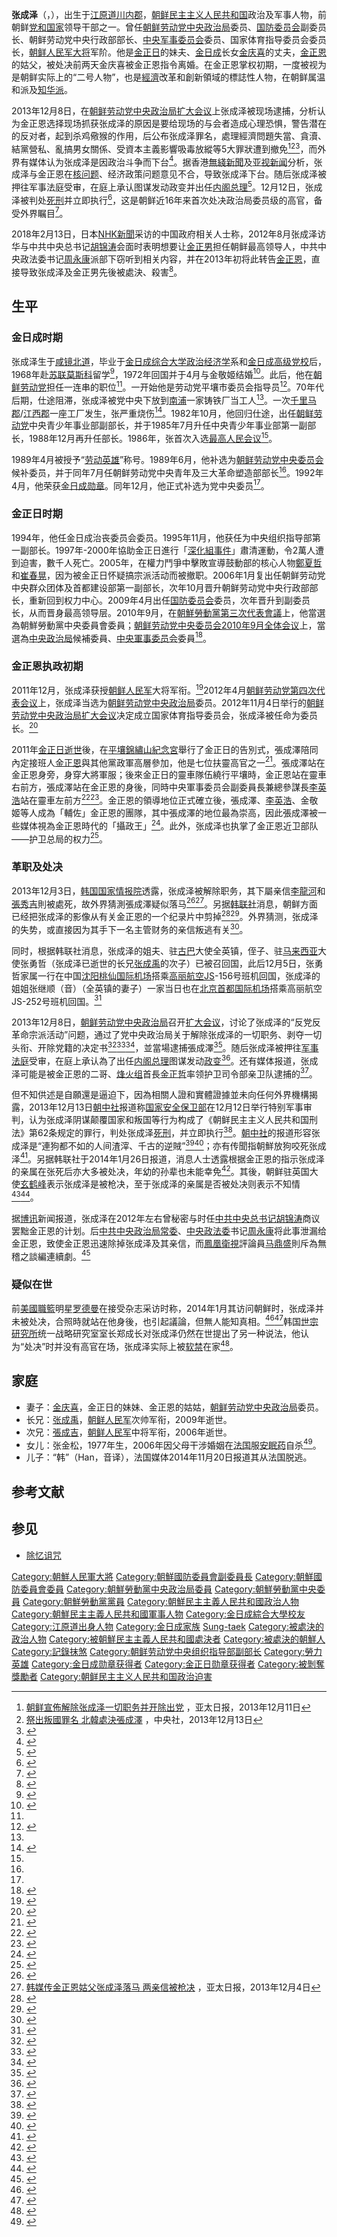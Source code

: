 {{noteTA
|G1=Korea
|G2=Korea Comparison
}}
{{Overlinked|time=2020-09-12T14:42:07+00:00}}
{{Infobox officeholder
|name = 張成澤<br />{{lang|ko|장성택}}
|image = 張成澤.jpg
|office = {{DPRK}}[[朝鲜国防委员会|國防委員會]]副委员长
|alongside = [[李勇武_(1925年)|李用茂]]、[[金永春|金永春]]、[[吴克烈|吴克烈]]
|chief = [[金正日|金正日]]→[[金正恩|金正恩]]
|term_start = 2010年6月7日
|term_end = 2013年12月8日
|predecessor = 
|successor = 
|office1 = {{WPK}}中央行政部部长
|general_secretary1 = [[金正日|金正日]]（至2011年12月）
|first_secretary1 = [[金正恩|金正恩]]（自2012年4月）
|deputy1 = [[李龙河|李龙河]]、[[张秀吉|张秀吉]]、[[李洙墉|李洙墉]]
|term_start1 = 2007年10月
|term_end1 = 2013年12月8日
|predecessor1 = 首任
|successor1 = 
|birth_date = {{Birth date|1946|1|22|df = y}}
|birth_place   = {{KOR-USSR|short=yes}}[[江原道_(朝鲜)|江原道]][[川内郡|川内郡]]
|death_date = {{death date and age|2013|12|12|1946|1|22}}{{executed}}
|death_place = {{PRK}}[[平壤市|平壤市]]
|cause of death=[[槍決|槍決]]
|nationality = {{PRK-1947}}（1946－1948）<br>{{DPRK}}（1948－2013）
|party = <del>{{WPK}}</del>（2013年12月8日被开除）
|spouse = [[金庆喜|金庆喜]]
|children = 张金松（1977－2006）<br/>張韓
|relations = [[金正日|金正日]]的妹夫，[[金正恩|金正恩]]姑丈
| branch = {{KPA-Army}}
| rank = {{flagicon image|General of the Army rank insignia (North Korea).svg}} [[大将|大将]]
| serviceyears = 1970年－2013年
|awards= [[劳动英雄_(朝鲜)|劳动英雄]]{{small|（1989年授予，2013年褫奪）}}<br>[[金日成勳章|金日成勳章]]{{small|（1992年授予，2013年褫奪）}}<br>[[金正日勳章|金正日勳章]]{{small|（2012年授予，2013年褫奪）}}
|module = {{Infobox name module
|hanja = 張成澤
|hangul = 장성택
|mr = Chang Sŏngt'aek
|rr = Jang Seong-taek
|context = north
 }}
}}

'''张成泽'''（{{朝|名=北|장성택|張成澤}}，{{bd|1946年|1月22日|2013年|12月12日|catIdx=Jang, Sung-taek}}），出生于[[江原道|江原道]][[川内郡|川内郡]]，[[朝鲜民主主义人民共和国|朝鲜民主主义人民共和国]]政治及军事人物，前朝鲜[[党和国家|党和国家]]领导干部之一。曾任[[朝鲜劳动党中央政治局|朝鲜劳动党中央政治局]]委员、[[朝鲜民主主义人民共和国国防委员会|国防委员会]]副委员长、朝鲜劳动党中央行政部部长、[[朝鲜劳动党中央军事委员会|中央军事委员会]]委员、国家体育指导委员会委员长，[[朝鲜人民军|朝鲜人民军]][[大将|大将]]军阶。他是[[金正日|金正日]]的妹夫、[[金日成|金日成]]长女[[金庆喜|金庆喜]]的丈夫，[[金正恩|金正恩]]的姑父，被处决前两天金庆喜被金正恩指令离婚。在金正恩掌权初期，一度被视为是朝鲜实际上的“二号人物”，也是[[朝鲜經濟|經濟]]改革和創新領域的標誌性人物，在朝鲜属温和派及[[知华派|知华派]]。

2013年12月8日，在[[朝鲜劳动党|朝鲜劳动党]][[朝鲜劳动党中央政治局2013年12月扩大会议|中央政治局扩大会议]]上张成泽被现场逮捕，分析认为金正恩选择现场抓获张成泽的原因是要给现场的与会者造成心理恐惧，警告潜在的反对者，起到杀鸡儆猴的作用，后公布张成泽罪名，處理經濟問題失當、貪瀆、結黨營私、亂搞男女關係、受資本主義影響吸毒放縱等5大罪狀遭到撤免<ref>[http://www.apdnews.com/news/52695.html 朝鲜宣佈解除张成泽一切职务并开除出党] {{Wayback|url=http://www.apdnews.com/news/52695.html |date=20131213083401 }}，亚太日报，2013年12月11日</ref><ref>[http://www.cna.com.tw/news/firstnews/201312090010-1.aspx 祭出叛國罪名 北韓處決張成澤] {{Wayback|url=http://www.cna.com.tw/news/firstnews/201312090010-1.aspx |date=20160304102030 }}，中央社，2013年12月13日</ref><ref>{{Cite web |url=https://www.youtube.com/watch?v=5uSvX89_gYk |title=혁명활동소식 조선로동당 중앙위원회 정치국 확대회의에 관한 보도 |access-date=2013-12-11 |archive-date=2021-10-24 |archive-url=https://web.archive.org/web/20211024215906/https://www.youtube.com/watch?v=5uSvX89_gYk |dead-url=no }}</ref>，而外界有媒体认为张成泽是因政治斗争而下台<ref name="朝鲜权力斗争让北京紧张">{{cite web |url = http://cn.nytimes.com/asia-pacific/20131210/c10nkorea/ |title = 朝鲜权力斗争让北京紧张 |publisher = 纽约时报中文网 |accessdate = 2013-12-11 |archive-date = 2021-10-24 |archive-url = https://web.archive.org/web/20211024215843/https://cn.nytimes.com/asia-pacific/20131210/c10nkorea/ |dead-url = no }}</ref>。据香港[[無綫新聞|無綫新聞]]及[[亚视新闻|亚视新闻]]分析，张成泽与金正恩在[[朝鲜核问题|核问题]]、经济政策问题意见不合，导致张成泽下台。随后张成泽被押往军事法庭受审，在庭上承认图谋发动政变并出任[[朝鲜总理列表|内阁总理]]<ref>{{Cite web |url=http://news.21cn.com/world/guojisaomiao/a/2013/1213/14/25513050.shtml |title=张成泽承认想发动政变：时间未定 自己任总理 |access-date=2013-12-13 |archive-url=https://web.archive.org/web/20131215070607/http://news.21cn.com/world/guojisaomiao/a/2013/1213/14/25513050.shtml |archive-date=2013-12-15 |dead-url=yes }}</ref>。12月12日，张成泽被判处[[死刑|死刑]]并立即执行<ref>{{Cite web |url=http://news.xinhuanet.com/world/2013-12/13/c_118537153.htm |title=朝鲜１２日判处张成泽死刑并立即执行，新华网，2013年12月13日 |access-date=2013年12月12日 |archive-date=2014年4月25日 |archive-url=https://web.archive.org/web/20140425102201/http://news.xinhuanet.com/world/2013-12/13/c_118537153.htm |dead-url=no }}</ref>，这是朝鲜近16年来首次处决政治局委员级的高官，备受外界瞩目<ref>{{Cite web |url=http://finance.huanqiu.com/data/2013-12/4658290.html |title=朝鲜判处张成泽死刑并立即执行 法庭现场图曝光，环球网，2013-12-13 |access-date=2013-12-13 |archive-url=https://web.archive.org/web/20131213071518/http://finance.huanqiu.com/data/2013-12/4658290.html |archive-date=2013-12-13 |dead-url=yes }}</ref>。

2018年2月13日，日本[[NHK新聞|NHK新聞]]采访的中国政府相关人士称，2012年8月张成泽访华与中共中央总书记[[胡锦涛|胡锦涛]]会面时表明想要让[[金正男|金正男]]担任朝鲜最高领导人，中共中央政法委书记[[周永康|周永康]]派部下窃听到相关内容，并在2013年初将此转告[[金正恩|金正恩]]，直接导致张成泽及金正男先後被處決、殺害<ref>{{cite web|script-title=ja:キム・ジョンナム氏暗殺事件 背景に後継問題の密告か|url=https://www3.nhk.or.jp/news/html/20180213/k10011327331000.html?utm_int=news_contents_news-main_001|accessdate=2018-02-14|deadurl=yes|archiveurl=https://web.archive.org/web/20180213195949/https://www3.nhk.or.jp/news/html/20180213/k10011327331000.html?utm_int=news_contents_news-main_001|archivedate=2018-02-13}}</ref>。

== 生平 ==
=== 金日成时期 ===
张成泽生于[[咸镜北道|咸镜北道]]，毕业于[[金日成综合大学|金日成综合大学]][[政治经济学|政治经济学]]系和[[金日成高级党校|金日成高级党校]]后，1968年赴[[苏联|苏联]][[莫斯科|莫斯科]]留学<ref name="Wilson">{{cite web|url=https://digitalarchive.wilsoncenter.org/resource/modern-korean-history-portal/jang-seong-taek|title=Jang Seong-taek, Woodrow Wilson International Center for Scholars|accessdate=2017-06-07|website=Wilson Center Digital Archive|author=James E. Hoare|archive-date=2021-07-05|archive-url=https://web.archive.org/web/20210705035115/https://digitalarchive.wilsoncenter.org/resource/modern-korean-history-portal/jang-seong-taek|dead-url=no}}</ref>，1972年回国并于4月与金敬姬结婚<ref name="Unikorea">{{cite web|url=http://unibook.unikorea.go.kr/new2/tongiljeongbo/p_1_detail_view.jsp?code=305|script-title=ko:장성택(張成澤)|publisher=Information Center on North Korea, Ministry of Unification, Republic of Korea|accessdate=2007-08-20|language=ko|deadurl=yes|archiveurl=https://web.archive.org/web/20070927041859/http://unibook.unikorea.go.kr/new2/tongiljeongbo/p_1_detail_view.jsp?code=305|archivedate=2007-09-27}}</ref>。此后，他在[[朝鲜劳动党|朝鲜劳动党]]担任一连串的职位<ref name="Wilson"/>。一开始他是劳动党平壤市委员会指导员<ref>{{cite web|work=Associated Press|url=http://www.npr.org/templates/story/story.php?storyId=250566496|title=Leader's Uncle Rose To No. 2 In North Korea|date=2013-12-13|accessdate=2017-06-07|archive-date=2013-12-14|archive-url=https://web.archive.org/web/20131214060751/http://www.npr.org/templates/story/story.php?storyId=250566496|dead-url=no}}</ref>。70年代后期，仕途阻滞，张成泽被党中央下放到[[南浦特别市|南浦]]一家铸铁厂当工人<ref name="Wilson"/>。一次[[千里马郡|千里马郡]]/[[江西郡|江西郡]]一座工厂发生{{le|工业意外|Work accident}}，张严重烧伤<ref name="NKLW">{{cite web|url=http://www.nkleadershipwatch.org/jang-song-thaek/#_edn3|title=Jang Song Taek|website=North Korea Leadership Watch|date=2011-01-28|accessdate=2017-06-07|archive-date=2021-04-11|archive-url=https://web.archive.org/web/20210411125213/http://www.nkleadershipwatch.org/jang-song-thaek/#_edn3|dead-url=no}}</ref>。1982年10月，他回归仕途，出任[[朝鲜劳动党|朝鲜劳动党]]中央青少年事业部副部长，并于1985年7月升任中央青少年事业部第一副部长，1988年12月再升任部长。1986年，张首次入选[[最高人民会议|最高人民会议]]<ref name="Wilson"/>。

1989年4月被授予“[[劳动英雄_(朝鲜)|劳动英雄]]”称号。1989年6月，他补选为[[朝鲜劳动党中央委员会|朝鲜劳动党中央委员会]]候补委员，并于同年7月任朝鲜劳动党中央青年及三大革命塑造部部长<ref name="Wilson"/>。1992年4月，他荣获[[金日成勋章|金日成勋章]]。同年12月，他正式补选为党中央委员<ref name="Wilson"/>。

=== 金正日时期 ===
1994年，他任金日成治丧委员会委员。1995年11月，他获任为中央组织指导部第一副部长。1997年-2000年協助金正日進行「[[深化組事件|深化組事件]]」肅清運動，令2萬人遭到迫害，數千人死亡。2005年，在權力鬥爭中擊敗宣導鼓動部的核心人物[[鄭夏哲|鄭夏哲]]和[[崔春晃|崔春晃]]，因为被金正日怀疑搞宗派活动而被撤职。2006年1月复出任朝鲜劳动党中央群众团体及首都建设部第一副部长，次年10月晋升朝鲜劳动党中央行政部部长，重新回到权力中心。2009年4月出任[[朝鲜民主主义人民共和国国防委员会|国防委员会]]委员，次年晋升到副委员长，从而晋身最高领导层。2010年9月，在[[朝鮮勞動黨第三次代表會議|朝鮮勞動黨第三次代表會議]]上，他當選為朝鮮勞動黨中央委員會委員；[[朝鲜劳动党中央委员会2010年9月全体会议|朝鲜劳动党中央委员会2010年9月全体会议]]上，當選為[[朝鮮勞動黨中央政治局|中央政治局]]候補委員、[[朝鮮勞動黨中央軍事委员会|中央軍事委员会]]委員<ref name=wtimes>{{cite news|author=Ashish Kumar Sen|title=Kim's heir apparent set for debut in Pyongyang|url=http://www.washingtontimes.com/news/2010/sep/26/kims-heir-apparent-set-for-debut-in-pyongyang/|accessdate=2013-12-13|newspaper=The Washington Times|date=2010-09-26|archive-date=2021-10-24|archive-url=https://web.archive.org/web/20211024220006/https://www.washingtontimes.com/news/2010/sep/26/kims-heir-apparent-set-for-debut-in-pyongyang/|dead-url=no}}</ref>。

=== 金正恩执政初期 ===
2011年12月，张成泽获授[[朝鲜人民军|朝鲜人民军]]大将军衔。<ref name=大将>{{cite news|title = 金正恩姑父张成泽首次身穿大将军服亮相|url = http://news.21cn.com/junshi/gj/2011/12/26/10253811.shtml|accessdate = 2011-12-26|newspaper = 凤凰网|deadurl = yes|archiveurl = https://web.archive.org/web/20120719080656/http://news.21cn.com/junshi/gj/2011/12/26/10253811.shtml|archivedate = 2012-07-19}}</ref>2012年4月[[朝鲜劳动党第四次代表会议|朝鲜劳动党第四次代表会议]]上，张成泽当选为[[朝鲜劳动党中央政治局|朝鲜劳动党中央政治局]]委员。2012年11月4日举行的[[2012年11月朝鲜劳动党中央政治局扩大会议|朝鲜劳动党中央政治局扩大会议]]决定成立国家体育指导委员会，张成泽被任命为委员长。<ref>{{Cite web |url=http://news.163.com/12/1105/08/8FHIL5SG00014AED.html |title=朝鲜成立国家体育指导委员会，网易，2012-11-05 |access-date=2013-12-13 |archive-url=https://web.archive.org/web/20130412014625/http://news.163.com/12/1105/08/8FHIL5SG00014AED.html |archive-date=2013-04-12 |dead-url=yes }}</ref>

2011年[[金正日之死|金正日逝世]]後，在[[平壤|平壤]][[錦繡山紀念宮|錦繡山紀念宮]]舉行了金正日的告別式，張成澤陪同內定接班人[[金正恩|金正恩]]與其他黨政軍高層參加，他是七位扶靈高官之一<ref>{{Cite web |url=http://www.epochtimes.com/b5/13/12/14/n4034455.htm |title=處決張成澤 金正恩七「顧命大臣」幾全軍覆沒 |access-date=2018-01-08 |archive-date=2021-10-24 |archive-url=https://web.archive.org/web/20211024235425/https://www.epochtimes.com/b5/13/12/14/n4034455.htm |dead-url=no }}</ref>。張成澤站在金正恩身旁，身穿大將軍服；後來金正日的靈車隊伍繞行平壤時，金正恩站在靈車右前方，張成澤站在金正恩的身後，同時中央軍事委员会副委員長兼總參謀長[[李英浩|李英浩]]站在靈車左前方<ref>{{Cite web |url=http://www.apdnews.com/news/51380.html |title=护送灵车的7人中军人全部下台，亚太日报，2013年12月9日 |access-date=2013年12月9日 |archive-date=2013年12月13日 |archive-url=https://web.archive.org/web/20131213074800/http://www.apdnews.com/news/51380.html |dead-url=no }}</ref><ref>{{cite web |url = http://chinese.joins.com/gb/article.do?method=detail&art_id=112575 |language =  |title = 护送灵车的7人中军人全部下台 只剩两名党内官员 |publisher = 韩国中央日报中文网 |date = 2013-12-04 |accessdate =  |archive-date = 2018-01-08 |archive-url = https://web.archive.org/web/20180108120449/http://chinese.joins.com/gb/article.do?method=detail&art_id=112575 |dead-url = no }}</ref>。金正恩的領導地位正式確立後，張成澤、[[李英浩|李英浩]]、金敬姬等人成為「輔佐」金正恩的團隊，其中張成澤的地位最為崇高，因此張成澤被一些媒体視為金正恩時代的「攝政王」<ref>{{cite web |url=http://cn.nytimes.com/asia-pacific/20131204/c04nkorea/ |language= |title=情报显示朝鲜二号人物被免职 |publisher=纽约时报中文网 |date=2013-12-04 |accessdate= |archive-date=2021-07-05 |archive-url=https://web.archive.org/web/20210705035200/https://cn.nytimes.com/asia-pacific/20131204/c04nkorea/ |dead-url=no }}</ref>。此外，张成泽也执掌了金正恩近卫部队——护卫总局的权力<ref>{{cite web |url = http://www.zaobao.com/wencui/2012/09/chosun120910a.shtml |language =  |title = 张成泽穿深棕色军服 证实其执掌护卫总局 |publisher=朝鲜日报 |date=2012-09-10 |accessdate =  }}</ref>。

=== 革职及处决 ===
{{Main|朝鲜劳动党中央政治局2013年12月扩大会议}}
{{See|對朝鮮民主主義人民共和國的媒體偏見}}

2013年12月3日，[[大韩民国国家情报院|韩国国家情报院]]透露，张成泽被解除职务，其下屬亲信[[李龍河|李龍河]]和[[張秀吉|張秀吉]]則被處死，故外界猜測張成澤疑似落马<ref>{{cite web |url = http://chinese.joins.com/gb/article.do?method=detail&art_id=112553&category=002002 |language =  |title = 朝鲜张成泽在其亲信被处决后下落不明 |publisher = 韩国中央日报中文网 |date = 2013-12-03 |accessdate =  |archive-date = 2019-06-05 |archive-url = https://web.archive.org/web/20190605204816/http://chinese.joins.com/gb/article.do?method=detail&art_id=112553&category=002002 |dead-url = no }}</ref><ref>[http://www.apdnews.com/news/51157.html 韩媒传金正恩姑父张成泽落马 两亲信被枪决] {{Wayback|url=http://www.apdnews.com/news/51157.html |date=20131205104436 }}，亚太日报，2013年12月4日</ref>。另据[[韩联社|韩联社]]消息，朝鲜方面已经把张成泽的影像从有关金正恩的一个纪录片中剪掉<ref>{{cite web |url = http://news.21cn.com/caiji/a/2013/1208/10/25416927.shtml |language =  |title = 外媒：朝鲜删除“二号人物”张成泽有关画面 |publisher = [[21CN|21CN]] |date = 2012-12-08 |accessdate =  |archive-url = https://web.archive.org/web/20131210120816/http://news.21cn.com/caiji/a/2013/1208/10/25416927.shtml |archive-date = 2013-12-10 |dead-url = yes }}</ref><ref>{{cite web |url = http://www.asahi.com/articles/TKY201312070209.html |language =  |title = -{張成沢氏やはり失脚か　北朝鮮、記録映画から姿を削除}- |publisher=朝日新闻 |date=2013-12-08 |accessdate =  }}</ref>。外界猜测，张成泽的失势，或直接因为其手下一名主管财务的亲信叛逃有关<ref>{{cite news |url = http://news.xinhuanet.com/world/2013-12/07/c_125822170.htm |language = zh-hans |title = 朝二号人物张成泽或因亲信叛逃落马 |publisher = 新华网 |date = 2013-12-07 |accessdate = 2013-12-09 |archive-date = 2017-05-12 |archive-url = https://web.archive.org/web/20170512140540/http://news.xinhuanet.com/world/2013-12/07/c_125822170.htm |dead-url = no }}</ref>。

同时，根据韩联社消息，张成泽的姐夫、驻[[古巴|古巴]]大使全英镇，侄子、驻[[马来西亚|马来西亚]]大使张勇哲（张成泽已逝世的长兄[[张成禹|张成禹]]的次子）已被召回国，此后12月5日，张勇哲家属一行在中国[[沈阳桃仙国际机场|沈阳桃仙国际机场]]搭乘[[高丽航空|高丽航空]]JS-156号班机回国，张成泽的姐姐张继顺（音）（全英镇的妻子）一家当日也在[[北京首都国际机场|北京首都国际机场]]搭乘高丽航空JS-252号班机回国。<ref>{{Cite web |url=http://news.takungpao.com/world/roll/2013-12/2087632.html |title=韩媒：张成泽多名亲属经中国回到朝鲜，大公网，2013-12-05 |access-date=2013-12-13 |archive-date=2021-07-05 |archive-url=https://web.archive.org/web/20210705035236/http://news.takungpao.com/world/roll/2013-12/2087632.html |dead-url=no }}</ref>

2013年12月8日，[[朝鲜劳动党中央政治局|朝鲜劳动党中央政治局]]召开[[朝鲜劳动党中央政治局2013年12月扩大会议|扩大会议]]，讨论了张成泽的“反党反革命宗派活动”问题，通过了党中央政治局关于解除张成泽的一切职务、剥夺一切头衔、开除党籍的决定书<ref>{{cite web |url = http://news.xinhuanet.com/world/2013-12/09/c_118468024.htm |title = 朝鲜宣布解除张成泽一切职务并开除出党 |publisher = 新华网 |date = 2013-12-08 |accessdate = 2013-12-08 |archive-date = 2013-12-11 |archive-url = https://web.archive.org/web/20131211143222/http://news.xinhuanet.com/world/2013-12/09/c_118468024.htm |dead-url = no }}</ref><ref>{{cite web |url = http://news.takungpao.com/world/roll/2013-12/2092852.html |title = 朝鲜发布党中央政治局扩大会议公报 |publisher = 朝中社 |date = 2013-12-08 |accessdate = 2013-12-08 |archive-date = 2021-07-05 |archive-url = https://web.archive.org/web/20210705035309/http://news.takungpao.com/world/roll/2013-12/2092852.html |dead-url = no }}</ref><ref>{{cite web |url = http://chinese.joins.com/gb/article.do?method=detail&art_id=112757 |title = 朝鲜公开宣布张成泽下台 撤除其所有职务 |publisher = 韩国中央日报中文网 |date = 2013-12-09 |accessdate = 2013-12-09 |archive-date = 2019-06-10 |archive-url = https://web.archive.org/web/20190610042536/http://chinese.joins.com/gb/article.do?method=detail&art_id=112757 |dead-url = no }}</ref>，並當場逮捕張成澤<ref>{{cite news |url = http://www.cdnews.com.tw/cdnews_site/docDetail.jsp?coluid=109&docid=102565259 |title = 國際/北韓黨大會　現場逮捕張成澤 |publisher = [[中央日報|中央日報]] |date = 2013-12-09 |access-date = 2013-12-09 |archive-url = https://web.archive.org/web/20131212112603/http://www.cdnews.com.tw/cdnews_site/docDetail.jsp?coluid=109&docid=102565259 |archive-date = 2013-12-12 |dead-url = yes }}</ref>。随后张成泽被押往[[军事法庭|军事法庭]]受审，在庭上承认為了出任[[朝鲜总理|内阁总理]]图谋发动[[政变|政变]]<ref>{{Cite web |url=http://news.xinhuanet.com/world/2013-12/13/c_125852392.htm |title=张成泽招供：政变时间尚未确定 我来担任总理 |access-date=2013-12-13 |archive-date=2013-12-17 |archive-url=https://web.archive.org/web/20131217160638/http://news.xinhuanet.com/world/2013-12/13/c_125852392.htm |dead-url=no }}</ref>。还有媒体报道，张成泽可能是被金正恩的二哥、[[烽火组|烽火组]]首長[[金正哲|金正哲]]率领护卫司令部亲卫队逮捕的<ref>{{cite news |url = http://news.xinhuanet.com/yzyd/world/20131211/c_125839709_2.htm |title = 韩情报中心：金正恩二哥出面带亲卫队拿下姑父张成泽 |publisher = 新华国际 |date = 2013-12-11 |accessdate = 2013-12-11 |archive-date = 2014-02-22 |archive-url = https://web.archive.org/web/20140222175747/http://news.xinhuanet.com/yzyd/world/20131211/c_125839709_2.htm |dead-url = no }}</ref>。

{{quotation|受審中，张成泽承认政變全計畫「我试图破壞[[經濟|經濟]]使军队和人民对现政权不满，准备利用有私人交情的军队干部或亲信，动员他们手中的武装力量。虽然我不熟悉最近被任命的军队干部，但是与以前被任命的军队干部还是有一面之交。如果今后群众和军人的生活进一步恶化，或许军队也会赞同政变。我认为[[李龙河|李龙河]]、[[张秀吉|张秀吉]]等我的心腹肯定完全能跟我，也打算拉拢负责人民保安机关的人作为我的亲信参与政变」，「我打算到经济完全瘫痪、国家濒临崩溃的时候，把我的机构和所有经济机关集中于[[朝鲜内阁|内阁]]，并由我来担任总理。我想，如果我出任总理后，拿出以各种名义筹措的庞大资金解决一些生活问题，人民和军队肯定会喊我的万岁，[[政变|政变]]也就顺利完成」}}

但不知供述是自願還是逼迫下，因為相關人證和實體證據並未向任何外界機構揭露，2013年12月13日[[朝中社|朝中社]]报道称[[朝鲜民主主义人民共和国国家安全保卫部|国家安全保卫部]]在12月12日举行特别军事审判，认为张成泽阴谋颠覆国家和叛国等行为构成了《朝鲜民主主义人民共和国刑法》第62条规定的罪行，判处张成泽[[死刑|死刑]]，并立即执行<ref>{{Cite web |url=http://cn.nytimes.com/asia-pacific/20131213/c13nkorea/ |title=朝鲜称金正恩姑父张成泽已被处决，纽约时报中文版，2013-12-13 |access-date=2013-12-13 |archive-date=2021-07-05 |archive-url=https://web.archive.org/web/20210705035307/https://cn.nytimes.com/asia-pacific/20131213/c13nkorea/ |dead-url=no }}</ref>。[[朝中社|朝中社]]的报道形容张成泽是“連狗都不如的人间渣滓、千古的逆賊”<ref>{{Cite web |url=http://www.metroradio.com.hk/997/News/Default.aspx?NewsID=20131213064756 |title=朝中社形容張成澤是叛徒比狗還不如 |access-date=2013-12-13 |archive-date=2021-07-05 |archive-url=https://web.archive.org/web/20210705035315/http://www.metroradio.com.hk/997/News/Default.aspx?NewsID=20131213064756 |dead-url=no }}</ref><ref>{{cite web |title=朝鲜千百万军民冲天愤怒的爆发 国家安全保卫部特别军事法庭对张成泽判处并执行死刑 |url=http://www.rodong.rep.kp/cn/index.php?strPageID=SF01_02_01&newsID=2013-12-13-0009&chAction=T |website=劳动新闻 |accessdate=2020-01-10 |archiveurl=https://web.archive.org/web/20140112050909/http://www.rodong.rep.kp/cn/index.php?strPageID=SF01_02_01&newsID=2013-12-13-0009&chAction=T |archivedate=2014-01-12 |language=zh-cn |date=2013-12-13 |quote=.........以道义报答信任、以忠贞报答恩惠，是做人起码的道理。但是，不如狗的人间渣滓张成泽背叛党和领袖天大的信任和深恩的栽培，犯下了令人发指的大逆不道行为.........朝鲜国家安全保卫部特别军事法庭证实被告张成泽从思想上类同敌人，为推翻朝鲜的人民政权进行的颠覆阴谋构成朝鲜刑法第60条所规定的犯罪，以革命和人民的名义严厉谴责凶恶的政治野心家、阴谋家、千古逆贼张成泽，并根据刑法第60条判处他死刑。 |dead-url=no }}</ref>；亦有传聞指朝鮮放狗咬死张成泽<ref>{{cite news|title=金正恩放狗咬死姑父的传闻引发猜测|url=http://cn.nytimes.com/asia-pacific/20140106/c06execution/?_ga=1.182346151.1260775657.1487323304|accessdate=2017-02-17|work=纽约时报中文网|date=2014-01-06|language=zh|archive-date=2021-10-24|archive-url=https://web.archive.org/web/20211024220205/https://cn.nytimes.com/asia-pacific/20140106/c06execution/?_ga=1.182346151.1260775657.1487323304|dead-url=no}}</ref>。另据韩联社于2014年1月26日报道，消息人士透露根据金正恩的指示张成泽的亲属在张死后亦大多被处决，年幼的孙辈也未能幸免<ref>{{cite web |url=http://news.163.com/14/0126/10/9JGQ0PNG0001121M.html |language= |title=韩媒称张成泽亲人被斩草除根 孙辈也未能幸免 |publisher=海外网 |date=2014-01-26 |accessdate= |archive-url=https://web.archive.org/web/20140129141133/http://news.163.com/14/0126/10/9JGQ0PNG0001121M.html |archive-date=2014-01-29 |dead-url=yes }}</ref>。其後，朝鲜驻英国大使[[玄鹤峰|玄鹤峰]]表示张成泽是被枪决，至于张成泽的亲属是否被处决则表示不知情<ref>{{cite news |author=Alistair Bunkall |title=North Korea: Kim Jong-Un Official Speaks |work=Sky News |publisher=Sky.com |language=en |url=http://news.sky.com/story/1203361/north-korea-kim-jong-un-official-speaks |date=2014-01-30 |accessdate=2014-02-01 |archive-date=2016-05-25 |archive-url=https://web.archive.org/web/20160525050735/http://news.sky.com/story/1203361/north-korea-kim-jong-un-official-speaks |dead-url=no }}</ref><ref>{{cite news |title=朝鲜驻英大使证实张成泽被枪毙而不是被狗撕咬致死 |work=俄罗斯之声 |publisher=俄罗斯之声中文网 |url=http://radiovr.com.cn/news/2014_01_31/261226428 |date=2014-01-31 |accessdate=2014-02-01 |archive-date=2014-10-13 |archive-url=https://web.archive.org/web/20141013005221/http://radiovr.com.cn/news/2014_01_31/261226428/ |dead-url=no }}</ref>。

据[[博讯|博讯]]新闻报道，张成泽在2012年左右曾秘密与时任[[中国共产党中央委员会总书记|中共中央总书记]][[胡锦涛|胡锦涛]]商议罢黜金正恩的计划。后[[中共中央政治局常委|中共中央政治局常委]]、[[中共中央政法委员会|中央政法委]]书记[[周永康|周永康]]将此事泄漏给金正恩，致使金正恩迅速除掉张成泽及其亲信，而[[鳳凰衛視|鳳凰衛視]]評論員[[马鼎盛|马鼎盛]]則斥為無稽之談編連續劇。<ref>{{cite news |title=周永康泄张成泽与胡锦涛密谈内容，致朝鲜亲华派覆灭 |work= |url=http://www.boxun.com/news/gb/china/2015/02/201502221308.shtml#.VP_FUXzF_rw |language= |date=2015-02-22 |accessdate=2015-03-11 |archive-date=2020-06-16 |archive-url=https://web.archive.org/web/20200616221015/https://www.boxun.com/news/gb/china/2015/02/201502221308.shtml#.VP_FUXzF_rw |dead-url=no }}</ref>

=== 疑似在世 ===
前[[美國職籃|美國職籃]]明星[[罗德曼|罗德曼]]在接受杂志采访时称，2014年1月其访问朝鲜时，张成泽并未被处决，合照時就站在他身後，也引起議論，但無人能知真相。<ref>{{cite news |title=Rodman claims N. Korean leader didn't execute his uncle |work=法新社 |url=http://www.afp.com/en/node/2358890 |language=en |date=2014-05-06 |accessdate=2014-05-07 |deadurl=yes |archiveurl=https://web.archive.org/web/20140508030547/http://www.afp.com/en/node/2358890 |archivedate=2014-05-08 }}</ref><ref>{{cite news |title=罗德曼：张成泽未死 1月访朝时就站在自己身后 |work=环球时报 |publisher=环球网 |url=http://world.huanqiu.com/exclusive/2014-05/4988890.html |date=2014-05-07 |accessdate=2014-05-07 |archive-date=2018-09-27 |archive-url=https://web.archive.org/web/20180927022601/http://world.huanqiu.com/exclusive/2014-05/4988890.html |dead-url=no }}</ref>韩国[[世宗研究所|世宗研究所]]统一战略研究室室长郑成长对张成泽仍然在世提出了另一种说法，他认为“处决”时并没有高官在场，张成泽实际上被[[软禁|软禁]]在家<ref>{{cite news |title=韩专家：张成泽仍然活着 被金正恩软禁在家，并享受着与之前相同的生活待遇。 |work=多维新闻网 |url=http://news.dwnews.com/global/news/2018-04-17/60052432.html |date=2018-04-17 |accessdate=2018-06-06 |archive-date=2019-10-25 |archive-url=https://web.archive.org/web/20191025054542/http://news.dwnews.com/global/news/2018-04-17/60052432.html |dead-url=no }}</ref>。

== 家庭 ==
* 妻子：[[金庆喜|金庆喜]]，金正日的妹妹、金正恩的姑姑，[[朝鲜劳动党中央政治局|朝鲜劳动党中央政治局]]委员。
* 长兄：[[张成禹|张成禹]]，[[朝鲜人民军|朝鲜人民军]]次帅军衔，2009年逝世。
* 次兄：[[張成吉|張成吉]]，[[朝鲜人民军|朝鲜人民军]]中将军衔，2006年逝世。
* 女儿：张金松，1977年生，2006年因父母干涉婚姻在[[法国|法国]]服[[安眠药|安眠药]]自杀<ref>{{cite web |url = http://cn.chosun.com/site/data/html_dir/2013/12/05/20131205000031.html |title = 张成泽女儿法国自杀 传有儿子未得确认 |publisher = [[朝鲜日报|朝鲜日报]] |date = 2013-12-05 |accessdate = 2013-12-08 |author = Kim Myeong-seong |language = zh-hans |archive-date = 2014-02-11 |archive-url = https://web.archive.org/web/20140211201739/http://cn.chosun.com/site/data/html_dir/2013/12/05/20131205000031.html |dead-url = no }}</ref>。
* 儿子：“韩”（Han，音译），法国媒体2014年11月20日报道其从法国脱逃。

== 参考文献 ==
{{reflist|2}}

== 参见 ==
* [[除忆诅咒|除忆诅咒]]

{{s-start}}
{{s-ppo}}
{{s-new|rows=2}}
{{s-title|朝鲜劳动党中央行政部部长|2007年10月－2013年12月}}
{{s-after|[[崔龙海|崔龙海]]|rows=2}}
{{s-title|国家体育指导委员会委员长|2012年11月－2013年12月}}
{{s-end}}

{{Authority control}}
{{DEFAULTSORT:Jang, Sung-taek}}
[[Category:朝鮮人民軍大將|Category:朝鮮人民軍大將]]
[[Category:朝鮮國防委員會副委員長|Category:朝鮮國防委員會副委員長]]
[[Category:朝鮮國防委員會委員|Category:朝鮮國防委員會委員]]
[[Category:朝鮮勞動黨中央政治局委員|Category:朝鮮勞動黨中央政治局委員]]
[[Category:朝鮮勞動黨中央委員|Category:朝鮮勞動黨中央委員]]
[[Category:朝鮮勞動黨黨員|Category:朝鮮勞動黨黨員]]
[[Category:朝鮮民主主義人民共和國政治人物|Category:朝鮮民主主義人民共和國政治人物]]
[[Category:朝鮮民主主義人民共和國軍事人物|Category:朝鮮民主主義人民共和國軍事人物]]
[[Category:金日成綜合大學校友|Category:金日成綜合大學校友]]
[[Category:江原道出身人物|Category:江原道出身人物]]
[[Category:金日成家族|Category:金日成家族]]
[[Category:张姓|Sung-taek]]
[[Category:被處決的政治人物|Category:被處決的政治人物]]
[[Category:被朝鮮民主主義人民共和國處決者|Category:被朝鮮民主主義人民共和國處決者]]
[[Category:被處決的朝鮮人|Category:被處決的朝鮮人]]
[[Category:記錄抹煞|Category:記錄抹煞]]
[[Category:朝鲜劳动党中央组织指导部副部长|Category:朝鲜劳动党中央组织指导部副部长]]
[[Category:勞力英雄|Category:勞力英雄]]
[[Category:金日成勋章获得者|Category:金日成勋章获得者]]
[[Category:金正日勋章获得者|Category:金正日勋章获得者]]
[[Category:被剝奪獎勵者|Category:被剝奪獎勵者]]
[[Category:朝鲜民主主义人民共和国政治迫害|Category:朝鲜民主主义人民共和国政治迫害]]
